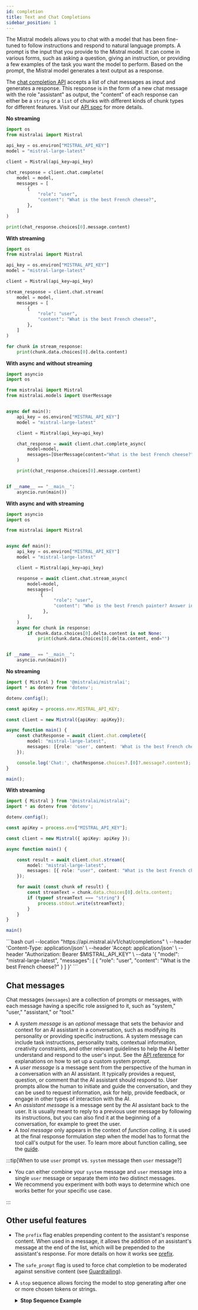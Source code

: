 ```yaml
---
id: completion
title: Text and Chat Completions
sidebar_position: 1
---
```



The Mistral models allows you to chat with a model that has been fine-tuned to follow 
instructions and respond to natural language prompts. 
A prompt is the input that you provide to the Mistral model. 
It can come in various forms, such as asking a question, giving an instruction, 
or providing a few examples of the task you want the model to perform. 
Based on the prompt, the Mistral model generates a text output as a response.

The [chat completion API](https://docs.mistral.ai/api/#tag/chat) accepts a list of chat messages as input and 
generates a response. This response is in the form of a new chat message with
the role "assistant" as output, the "content" of each response can either be a `string` or a `list` of chunks with different kinds of chunk types for different features. Visit our [API spec](https://docs.mistral.ai/api) for more details.

<Tabs groupId="code">
  <TabItem value="python" label="python" default>

**No streaming**
```python
import os
from mistralai import Mistral

api_key = os.environ["MISTRAL_API_KEY"]
model = "mistral-large-latest"

client = Mistral(api_key=api_key)

chat_response = client.chat.complete(
    model = model,
    messages = [
        {
            "role": "user",
            "content": "What is the best French cheese?",
        },
    ]
)

print(chat_response.choices[0].message.content)
```

**With streaming**
```python
import os
from mistralai import Mistral

api_key = os.environ["MISTRAL_API_KEY"]
model = "mistral-large-latest"

client = Mistral(api_key=api_key)

stream_response = client.chat.stream(
    model = model,
    messages = [
        {
            "role": "user",
            "content": "What is the best French cheese?",
        },
    ]
)

for chunk in stream_response:
    print(chunk.data.choices[0].delta.content)
```

**With async and without streaming**
```python
import asyncio
import os

from mistralai import Mistral
from mistralai.models import UserMessage


async def main():
    api_key = os.environ["MISTRAL_API_KEY"]
    model = "mistral-large-latest"

    client = Mistral(api_key=api_key)

    chat_response = await client.chat.complete_async(
        model=model,
        messages=[UserMessage(content="What is the best French cheese?")],
    )

    print(chat_response.choices[0].message.content)


if __name__ == "__main__":
    asyncio.run(main())
```

**With async and with streaming**
```python
import asyncio
import os

from mistralai import Mistral


async def main():
    api_key = os.environ["MISTRAL_API_KEY"]
    model = "mistral-large-latest"

    client = Mistral(api_key=api_key)

    response = await client.chat.stream_async(
        model=model,
        messages=[
             {
                  "role": "user",
                  "content": "Who is the best French painter? Answer in JSON.",
              },
        ],
    )
    async for chunk in response:
        if chunk.data.choices[0].delta.content is not None:
            print(chunk.data.choices[0].delta.content, end="")


if __name__ == "__main__":
    asyncio.run(main())
```

  </TabItem>
  <TabItem value="typescript" label="typescript">

**No streaming**
```typescript
import { Mistral } from '@mistralai/mistralai';
import * as dotenv from 'dotenv';

dotenv.config();

const apiKey = process.env.MISTRAL_API_KEY;

const client = new Mistral({apiKey: apiKey});

async function main() {
    const chatResponse = await client.chat.complete({
        model: "mistral-large-latest",
        messages: [{role: 'user', content: 'What is the best French cheese?'}]
    });

    console.log('Chat:', chatResponse.choices?.[0]?.message?.content);
}

main();
```

**With streaming**
```typescript
import { Mistral } from "@mistralai/mistralai";
import * as dotenv from 'dotenv';

dotenv.config();

const apiKey = process.env["MISTRAL_API_KEY"];

const client = new Mistral({ apiKey: apiKey });

async function main() {

    const result = await client.chat.stream({
        model: "mistral-large-latest",
        messages: [{ role: "user", content: "What is the best French cheese?" }],
    });

    for await (const chunk of result) {
        const streamText = chunk.data.choices[0].delta.content;
        if (typeof streamText === "string") {
            process.stdout.write(streamText);
        }
    }
}

main()
```

  </TabItem>
  <TabItem value="curl" label="curl">
```bash
curl --location "https://api.mistral.ai/v1/chat/completions" \
     --header 'Content-Type: application/json' \
     --header 'Accept: application/json' \
     --header "Authorization: Bearer $MISTRAL_API_KEY" \
     --data '{
    "model": "mistral-large-latest",
    "messages": [
     {
        "role": "user",
        "content": "What is the best French cheese?"
      }
    ]
  }'
```
  </TabItem>
</Tabs>

## Chat messages

Chat messages (`messages`) are a collection of prompts or messages, with each message having a specific role assigned to it, such as "system," "user," "assistant," or "tool." 

- A _system message_ is an *optional* message that sets the behavior and context for an AI assistant in a 
  conversation, such as modifying its personality or providing specific instructions. A system message can 
  include task instructions, personality traits, contextual information, creativity constraints, and other 
  relevant guidelines to help the AI better understand and respond to the user's input. See the 
  [API reference](../../api) for explanations on how to set up a custom system prompt.
- A _user message_ is a message sent from the perspective of the human in a conversation with an AI assistant. 
  It typically provides a request, question, or comment that the AI assistant should respond to. User prompts 
  allow the human to initiate and guide the conversation, and they can be used to request information, ask for 
  help, provide feedback, or engage in other types of interaction with the AI.
- An _assistant message_ is a message sent by the AI assistant back to the user. It is usually meant to reply to a 
  previous user message by following its instructions, but you can also find it at the beginning of a conversation,
  for example to greet the user.
- A _tool message_ only appears in the context of _function calling_, it is used at the final response formulation
  step when the model has to format the tool call's output for the user. To learn more about function calling, see
  the [guide](../function_calling).


:::tip[When to use `user` prompt vs. `system` message then `user` message?]

- You can either combine your `system` message and `user` message into a single `user` message or separate them into two distinct messages. 
- We recommend you experiment with both ways to determine which one works better for your specific use case. 

:::

## Other useful features

- The `prefix` flag enables prepending content to the assistant's response content. When used in a message, it allows the addition of an assistant's message at the end of the list, which will be prepended to the assistant's response. For more details on how it works see [prefix](/guides/prefix).
- The `safe_prompt` flag is used to force chat completion to be moderated against sensitive content (see [Guardrailing](../guardrailing)).
- A `stop` sequence allows forcing the model to stop generating after one or more chosen tokens or strings.
    <details>
    <summary><b>Stop Sequence Example</b></summary>

    ```bash
    curl --location "https://api.mistral.ai/v1/chat/completions" \
        --header 'Content-Type: application/json' \
        --header 'Accept: application/json' \
        --header "Authorization: Bearer $MISTRAL_API_KEY" \
        --data '{
        "model": "mistral-large-latest",
        "messages": [
        {
            "role": "user",
            "content": "What is the capital of France?"
          }
        ],
        "stop": ["Paris"]
      }'
    ```
    </details>
